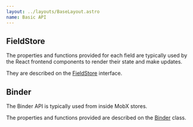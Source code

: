 ```yaml
---
layout: ../layouts/BaseLayout.astro
name: Basic API
---
```


## FieldStore

The properties and functions provided for each field are typically used by the React frontend components to render their state and make updates.

They are described on the [FieldStore](https://github.com/metro-nom/mobx-binder/tree/master/packages/mobx-binder-core/src/model/fields/FieldStore.ts) interface.

## Binder

The Binder API is typically used from inside MobX stores.

The properties and functions provided are described on the [Binder](https://github.com/metro-nom/mobx-binder/tree/master/packages/mobx-binder-core/src/model/binder/Binder.ts) class.

